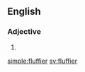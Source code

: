 ==English==

===Adjective===
{{head|en|adjective comparative form}}

# {{en-comparative of|fluffy}}

[[simple:fluffier]]
[[sv:fluffier]]